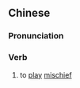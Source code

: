 ==Chinese==
{{zh-forms|s=捣鬼}}

===Pronunciation===
{{zh-pron
|m=dǎoguǐ
|c=dou2 gwai2
|cat=v
}}

===Verb===
{{zh-verb}}

# to [[play]] [[mischief]]